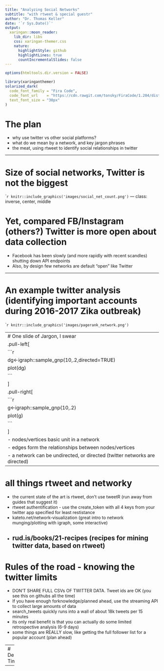 ```yaml
---
title: "Analyzing Social Networks"
subtitle: "with rtweet & special guestr"  
author: "Dr. Thomas Keller"
date: '`r Sys.Date()`'
output:
  xaringan::moon_reader:
    lib_dir: libs
    css: xaringan-themer.css
    nature:
      highlightStyle: github
      highlightLines: true
      countIncrementalSlides: false
---
```


```r
options(htmltools.dir.version = FALSE)
```

```r
library(xaringanthemer)
solarized_dark(
  code_font_family = "Fira Code",
  code_font_url    = "https://cdn.rawgit.com/tonsky/FiraCode/1.204/distr/fira_code.css",
  text_font_size = "30px"
)
```

# The plan

- why use twitter vs other social platforms?
- what do we mean by a network, and key jargon phrases
- the meat, using rtweet to identify social relationships in twitter

---

# Size of social networks, Twitter is not the biggest
````r
knitr::include_graphics('images/social_net_count.png')
```
---
class: inverse, center, middle

# Yet, compared FB/Instagram (others?) Twitter is more open about data collection

- Facebook has been slowly (and more rapidly with recent scandles) shutting down API endpoints
- Also, by design few networks are default "open" like Twitter

---

# An example twitter analysis (identifying important accounts during 2016-2017 Zika outbreak)

````r
knitr::include_graphics('images/pagerank_network.png')
```

---
# One slide of Jargon, I swear
.pull-left[
```r
dg<-igraph::sample_gnp(10,.2,directed=TRUE)
plot(dg)
```
]
.pull-right[
```r
g<-igraph::sample_gnp(10,.2)
plot(g)
```
]
- nodes/vertices basic unit in a network
- edges form the relationships between nodes/vertices
- a network can be undirected, or directed (twitter networks are directed)
---

# all things rtweet and networky
- the current state of the art is rtweet, don't use tweetR (run away from guides that suggest it)
- rtweet authentification - use the create_token with all 4 keys from your twitter app specified for least restistance
- kateto.net/network-visualization (great intro to network munging/plotting with igraph, some interactive)
- rud.is/books/21-recipes (recipes for mining twitter data, based on rtweet)
---

# Rules of the road - knowing the twitter limits
- DON'T SHARE FULL CSVs OF TWITTER DATA. Tweet ids are OK (you see this on githubs all the time)
- If you have enough forknowledge/planned ahead, use the streaming API to collect large amounts of data
- search_tweets quickly runs into a wall of about 18k tweets per 15 minutes
- its only real benefit is that you can actually do some limited retrospective analysis (6-9 days)
- some things are REALLY slow, like getting the full follower list for a popular account (plan ahead)

---
# Demo Time

---
